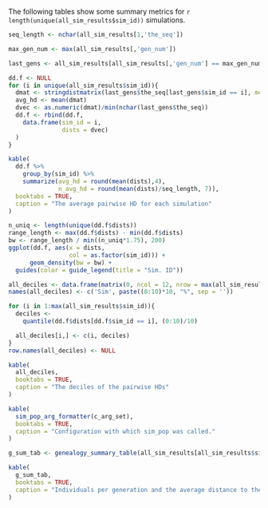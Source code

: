 The following tables show some summary metrics for `r length(unique(all_sim_results$sim_id))` simulations.

```r
seq_length <- nchar(all_sim_results[1,'the_seq'])

max_gen_num <- max(all_sim_results[,'gen_num'])

last_gens <- all_sim_results[all_sim_results[,'gen_num'] == max_gen_num,]

dd.f <- NULL
for (i in unique(all_sim_results$sim_id)){
  dmat <- stringdistmatrix(last_gens$the_seq[last_gens$sim_id == i], method = 'hamming')
  avg_hd <- mean(dmat)
  dvec <- as.numeric(dmat)/min(nchar(last_gens$the_seq))
  dd.f <- rbind(dd.f,
    data.frame(sim_id = i,
               dists = dvec)
  )
}
```

```r
kable(
  dd.f %>%
    group_by(sim_id) %>%
    summarize(avg_hd = round(mean(dists),4),
              n_avg_hd = round(mean(dists)/seq_length, 7)),
  booktabs = TRUE,
  caption = "The average pairwise HD for each simulation"
)
```

```r
n_uniq <- length(unique(dd.f$dists))
range_length <- max(dd.f$dists) - min(dd.f$dists)
bw <- range_length / min((n_uniq*1.75), 200)
ggplot(dd.f, aes(x = dists, 
                 col = as.factor(sim_id))) + 
      geom_density(bw = bw) +
  guides(color = guide_legend(title = "Sim. ID"))
```

```r
all_deciles <- data.frame(matrix(0, ncol = 12, nrow = max(all_sim_results$sim_id)))
names(all_deciles) <- c('Sim', paste((0:10)*10, "%", sep = ''))

for (i in 1:max(all_sim_results$sim_id)){
  deciles <-
    quantile(dd.f$dists[dd.f$sim_id == i], (0:10)/10)

  all_deciles[i,] <- c(i, deciles)
}
row.names(all_deciles) <- NULL

kable(
  all_deciles,
  booktabs = TRUE,
  caption = "The deciles of the pairwise HDs"
)
```

```r
kable(
  sim_pop_arg_formatter(c_arg_set),
  booktabs = TRUE,
  caption = "Configuration with which sim_pop was called."
)
```

```r
g_sum_tab <- genealogy_summary_table(all_sim_results[all_sim_results$sim_id == 1,])

kable(
  g_sum_tab,
  booktabs = TRUE,
  caption = "Individuals per generation and the average distance to the original ancestor for the generation in the first simulation only."
)
```





